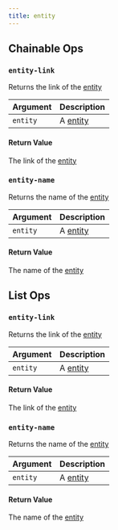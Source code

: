 ```yaml
---
title: entity
---
```

## Chainable Ops
### <a id="entity-link"></a>`entity-link`

Returns the link of the [entity](/models/ref/query-panel/entity/)

| Argument | Description |
| :--- | :--- |
| `entity` | A [entity](/models/ref/query-panel/entity/) |

#### Return Value
The link of the [entity](/models/ref/query-panel/entity/)

### <a id="entity-name"></a>`entity-name`

Returns the name of the [entity](/models/ref/query-panel/entity/)

| Argument | Description |
| :--- | :--- |
| `entity` | A [entity](/models/ref/query-panel/entity/) |

#### Return Value
The name of the [entity](/models/ref/query-panel/entity/)


## List Ops
### <a id="entity-link"></a>`entity-link`

Returns the link of the [entity](/models/ref/query-panel/entity/)

| Argument | Description |
| :--- | :--- |
| `entity` | A [entity](/models/ref/query-panel/entity/) |

#### Return Value
The link of the [entity](/models/ref/query-panel/entity/)

### <a id="entity-name"></a>`entity-name`

Returns the name of the [entity](/models/ref/query-panel/entity/)

| Argument | Description |
| :--- | :--- |
| `entity` | A [entity](/models/ref/query-panel/entity/) |

#### Return Value
The name of the [entity](/models/ref/query-panel/entity/)

